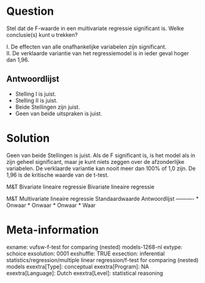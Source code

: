 Question
========
Stel dat de F-waarde in een multivariate regressie significant is. Welke conclusie(s) kunt u trekken?  
  
I. De effecten van alle onafhankelijke variabelen zijn significant.  
II. De verklaarde variantie van het regressiemodel is in ieder geval hoger dan 1,96.

Antwoordlijst
----------
* Stelling I is juist.
* Stelling II is juist.
* Beide Stellingen zijn juist.
* Geen van beide uitspraken is juist.

Solution
========

Geen van beide Stellingen is juist. Als de F significant is, is het model als in zijn geheel significant, maar je kunt niets zeggen over de afzonderlijke variabelen. De verklaarde variantie kan nooit meer dan 100% of 1,0 zijn. De 1,96 is de kritische waarde van de t-test.

M&T Bivariate lineaire regressie Bivariate lineaire regressie

M&T Multivariate lineaire regressie Standaardwaarde
Antwoordlijst
----------
* Onwaar
* Onwaar
* Onwaar
* Waar

Meta-information
================
exname: vufsw-f-test for comparing (nested) models-1268-nl
extype: schoice
exsolution: 0001
exshuffle: TRUE
exsection: inferential statistics/regression/multiple linear regression/f-test for comparing (nested) models
exextra[Type]: conceptual
exextra[Program]: NA
exextra[Language]: Dutch
exextra[Level]: statistical reasoning


